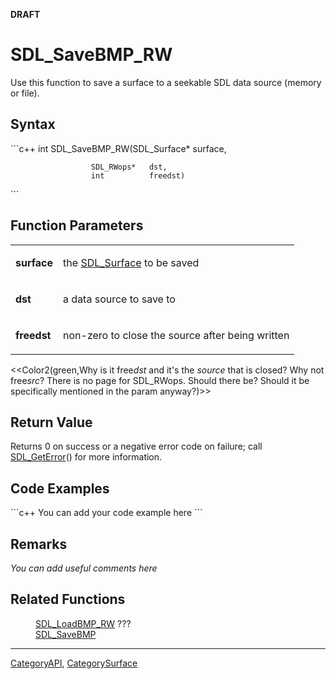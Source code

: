 <!-- pragma section-numbers off -->
<!-- pragma disable-camelcase -->
'''DRAFT'''

= SDL_SaveBMP_RW =
Use this function to save a surface to a seekable SDL data source (memory or file).


== Syntax ==
```c++
int SDL_SaveBMP_RW(SDL_Surface* surface,
                   SDL_RWops*   dst,
                   int          freedst)
```

== Function Parameters ==
{|
|'''surface'''
|the [[SDL_Surface]] to be saved
|-
|'''dst'''
|a data source to save to
|-
|'''freedst'''
|non-zero to close the source after being written
|}

<<Color2(green,Why is it free''dst'' and it's the ''source'' that is closed?  Why not free''src''?  There is no page for SDL_RWops.  Should there be?  Should it be specifically mentioned in the param anyway?)>> 

== Return Value ==
Returns 0 on success or a negative error code on failure; call [[SDL_GetError]]() for more information.

== Code Examples ==
```c++
You can add your code example here
```

== Remarks ==
''You can add useful comments here''

== Related Functions ==
:[[SDL_LoadBMP_RW]] ???
:[[SDL_SaveBMP]]

----
[[CategoryAPI]], [[CategorySurface]]
